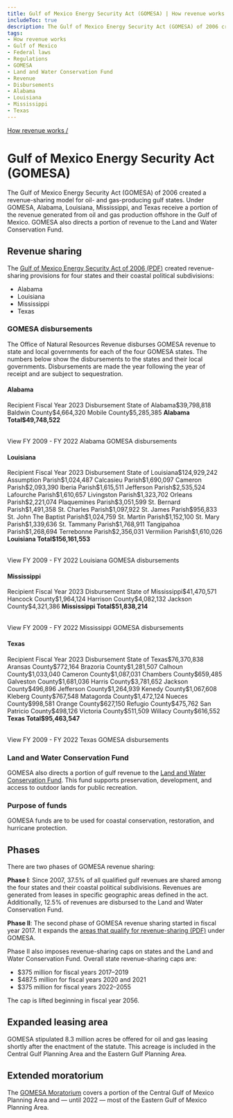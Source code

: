 ```yaml
---
title: Gulf of Mexico Energy Security Act (GOMESA) | How revenue works
includeToc: true
description: The Gulf of Mexico Energy Security Act (GOMESA) of 2006 created a revenue-sharing model for oil- and gas-producing gulf states. Under GOMESA, Alabama, Louisiana, Mississippi, and Texas receive a portion of the revenue from oil and gas produced in the Gulf of Mexico. GOMESA also directs a portion of revenue to the Land and Water Conservation Fund.
tags:
- How revenue works
- Gulf of Mexico
- Federal laws
- Regulations
- GOMESA
- Land and Water Conservation Fund
- Revenue
- Disbursements
- Alabama
- Louisiana
- Mississippi
- Texas
---
```


[How revenue works /](/how-revenue-works/)

# Gulf of Mexico Energy Security Act (GOMESA)

The Gulf of Mexico Energy Security Act (GOMESA) of 2006 created a revenue-sharing model for oil- and gas-producing gulf states. Under GOMESA, Alabama, Louisiana, Mississippi, and Texas receive a portion of the revenue generated from oil and gas production offshore in the Gulf of Mexico. GOMESA also directs a portion of revenue to the Land and Water Conservation Fund.

## Revenue sharing
The [Gulf of Mexico Energy Security Act of 2006 (PDF)](https://www.boem.gov/GOMESA/) created revenue-sharing provisions for four states and their <GlossaryTerm>coastal political subdivisions</GlossaryTerm>:

* Alabama
* Louisiana
* Mississippi
* Texas

### GOMESA disbursements

The Office of Natural Resources Revenue disburses GOMESA revenue to state and local governments for each of the four GOMESA states. The numbers below show the disbursements to the states and their local governments. Disbursements are made the year following the year of receipt and are subject to sequestration.

#### Alabama
<Table>
    <TableHead>
    <TableRow>
        <TableCell>Recipient</TableCell>
        <TableCell>Fiscal Year 2023 Disbursement</TableCell>
    </TableRow>
    </TableHead>
    <TableBody>
        <TableRow><TableCell>State of Alabama</TableCell><TableCell>$39,798,818</TableCell></TableRow>
        <TableRow><TableCell>Baldwin County</TableCell><TableCell>$4,664,320</TableCell></TableRow>
        <TableRow><TableCell>Mobile County</TableCell><TableCell>$5,285,385</TableCell></TableRow>
        <TableRow><TableCell><b>Alabama Total</b></TableCell><TableCell><b>$49,748,522</b></TableCell></TableRow>
        </TableBody>
</Table>
 <Link href='/query-data/?dataType=Disbursements&period=Fiscal%20Year&fiscalYear=2009%2C2010%2C2011%2C2012%2C2013%2C2014%2C2015%2C2016%2C2017%2C2018%2C2019%2C2020%2C2021%2C2022&groupBy=localRecipient&usStateName=Alabama&source=GOMESA%20offshore' linkType='FilterTable'>View FY 2009 - FY 2022 Alabama GOMESA disbursements</Link>

#### Louisiana
<Table>
    <TableHead>
    <TableRow>
        <TableCell>Recipient</TableCell>
        <TableCell>Fiscal Year 2023 Disbursement</TableCell>
    </TableRow>
    </TableHead>
    <TableBody>
          <TableRow><TableCell>State of Louisiana</TableCell><TableCell>$124,929,242</TableCell></TableRow>
          <TableRow><TableCell>Assumption Parish</TableCell><TableCell>$1,024,487</TableCell></TableRow>
          <TableRow><TableCell>Calcasieu Parish</TableCell><TableCell>$1,690,097</TableCell></TableRow>
          <TableRow><TableCell>Cameron Parish</TableCell><TableCell>$2,093,390</TableCell></TableRow>
          <TableRow><TableCell>Iberia Parish</TableCell><TableCell>$1,615,511</TableCell></TableRow>
          <TableRow><TableCell>Jefferson Parish</TableCell><TableCell>$2,535,524</TableCell></TableRow>
          <TableRow><TableCell>Lafourche Parish</TableCell><TableCell>$1,610,657</TableCell></TableRow>
          <TableRow><TableCell>Livingston Parish</TableCell><TableCell>$1,323,702</TableCell></TableRow>
          <TableRow><TableCell>Orleans Parish</TableCell><TableCell>$2,221,074</TableCell></TableRow>
          <TableRow><TableCell>Plaquemines Parish</TableCell><TableCell>$3,051,599</TableCell></TableRow>
          <TableRow><TableCell>St. Bernard Parish</TableCell><TableCell>$1,491,358</TableCell></TableRow>
          <TableRow><TableCell>St. Charles Parish</TableCell><TableCell>$1,097,922</TableCell></TableRow>
          <TableRow><TableCell>St. James Parish</TableCell><TableCell>$956,833</TableCell></TableRow>
          <TableRow><TableCell>St. John The Baptist Parish</TableCell><TableCell>$1,024,759</TableCell></TableRow>
          <TableRow><TableCell>St. Martin Parish</TableCell><TableCell>$1,152,100</TableCell></TableRow>
          <TableRow><TableCell>St. Mary Parish</TableCell><TableCell>$1,339,636</TableCell></TableRow>
          <TableRow><TableCell>St. Tammany Parish</TableCell><TableCell>$1,768,911</TableCell></TableRow>
          <TableRow><TableCell>Tangipahoa Parish</TableCell><TableCell>$1,268,694</TableCell></TableRow>
          <TableRow><TableCell>Terrebonne Parish</TableCell><TableCell>$2,356,031</TableCell></TableRow>
          <TableRow><TableCell>Vermilion Parish</TableCell><TableCell>$1,610,026</TableCell></TableRow>
        <TableRow><TableCell><b>Louisiana Total</b></TableCell><TableCell><b>$156,161,553</b></TableCell></TableRow>
        </TableBody>
        </Table>
 <Link href='/query-data/?dataType=Disbursements&period=Fiscal%20Year&fiscalYear=2009%2C2010%2C2011%2C2012%2C2013%2C2014%2C2015%2C2016%2C2017%2C2018%2C2019%2C2020%2C2021%2C2022&groupBy=localRecipient&usStateName=Louisiana&source=GOMESA%20offshore' linkType='FilterTable'>View FY 2009 - FY 2022 Louisiana GOMESA disbursements</Link>

#### Mississippi
<Table>
    <TableHead>
    <TableRow>
        <TableCell>Recipient</TableCell>
        <TableCell>Fiscal Year 2023 Disbursement</TableCell>
    </TableRow>
    </TableHead>
    <TableBody>
    <TableRow><TableCell>State of Mississippi</TableCell><TableCell>$41,470,571</TableCell></TableRow>
    <TableRow><TableCell>Hancock County</TableCell><TableCell>$1,964,124</TableCell></TableRow>
    <TableRow><TableCell>Harrison County</TableCell><TableCell>$4,082,132</TableCell></TableRow>
    <TableRow><TableCell>Jackson County</TableCell><TableCell>$4,321,386</TableCell></TableRow>
    <TableRow><TableCell><b>Mississippi Total</b></TableCell><TableCell><b>$51,838,214</b></TableCell></TableRow>
    </TableBody>
    </Table>
 <Link href='/query-data/?dataType=Disbursements&period=Fiscal%20Year&fiscalYear=2009%2C2010%2C2011%2C2012%2C2013%2C2014%2C2015%2C2016%2C2017%2C2018%2C2019%2C2020%2C2021%2C2022&groupBy=localRecipient&usStateName=Mississippi&source=GOMESA%20offshore' linkType='FilterTable'>View FY 2009 - FY 2022 Mississippi GOMESA disbursements</Link>

#### Texas
<Table>
    <TableHead>
    <TableRow>
        <TableCell>Recipient</TableCell>
        <TableCell>Fiscal Year 2023 Disbursement</TableCell>
    </TableRow>
    </TableHead>
    <TableBody>
    <TableRow><TableCell>State of Texas</TableCell><TableCell>$76,370,838</TableCell></TableRow>
    <TableRow><TableCell>Aransas County</TableCell><TableCell>$772,164</TableCell></TableRow>
    <TableRow><TableCell>Brazoria County</TableCell><TableCell>$1,281,507</TableCell></TableRow>
    <TableRow><TableCell>Calhoun County</TableCell><TableCell>$1,033,040</TableCell></TableRow>
    <TableRow><TableCell>Cameron County</TableCell><TableCell>$1,087,031</TableCell></TableRow>
    <TableRow><TableCell>Chambers County</TableCell><TableCell>$659,485</TableCell></TableRow>
    <TableRow><TableCell>Galveston County</TableCell><TableCell>$1,681,036</TableCell></TableRow>
    <TableRow><TableCell>Harris County</TableCell><TableCell>$3,781,652</TableCell></TableRow>
    <TableRow><TableCell>Jackson County</TableCell><TableCell>$496,896</TableCell></TableRow>
    <TableRow><TableCell>Jefferson County</TableCell><TableCell>$1,264,939</TableCell></TableRow>
    <TableRow><TableCell>Kenedy County</TableCell><TableCell>$1,067,608</TableCell></TableRow>
    <TableRow><TableCell>Kleberg County</TableCell><TableCell>$767,548</TableCell></TableRow>
    <TableRow><TableCell>Matagorda County</TableCell><TableCell>$1,472,124</TableCell></TableRow>
    <TableRow><TableCell>Nueces County</TableCell><TableCell>$998,581</TableCell></TableRow>
    <TableRow><TableCell>Orange County</TableCell><TableCell>$627,150</TableCell></TableRow>
    <TableRow><TableCell>Refugio County</TableCell><TableCell>$475,762</TableCell></TableRow>
    <TableRow><TableCell>San Patricio County</TableCell><TableCell>$498,126</TableCell></TableRow>
    <TableRow><TableCell>Victoria County</TableCell><TableCell>$511,509</TableCell></TableRow>
    <TableRow><TableCell>Willacy County</TableCell><TableCell>$616,552</TableCell></TableRow>
    <TableRow><TableCell><b>Texas Total</b></TableCell><TableCell><b>$95,463,547</b></TableCell></TableRow>
        </TableBody>
</Table>
 <Link href='/query-data/?dataType=Disbursements&period=Fiscal%20Year&fiscalYear=2009%2C2010%2C2011%2C2012%2C2013%2C2014%2C2015%2C2016%2C2017%2C2018%2C2019%2C2020%2C2021%2C2022&groupBy=localRecipient&usStateName=Texas&source=GOMESA%20offshore' linkType='FilterTable'>View FY 2009 - FY 2022 Texas GOMESA disbursements</Link>

### Land and Water Conservation Fund
GOMESA also directs a portion of gulf revenue to the [Land and Water Conservation Fund](/how-revenue-works/lwcf/). This fund supports preservation, development, and access to outdoor lands for public recreation.

### Purpose of funds
GOMESA funds are to be used for coastal conservation, restoration, and hurricane protection.

## Phases
There are two phases of GOMESA revenue sharing:
<br/>

**Phase I**: Since 2007, 37.5% of all qualified gulf revenues are shared among the four states and their coastal political subdivisions. Revenues are generated from leases in specific geographic areas defined in the act. Additionally, 12.5% of revenues are disbursed to the Land and Water Conservation Fund.
<br/>

**Phase II**: The second phase of GOMESA revenue sharing started in fiscal year 2017. It expands the [areas that qualify for revenue-sharing (PDF)](https://www.boem.gov/sites/default/files/oil-and-gas-energy-program/Leasing/GOMESA-Map.pdf) under GOMESA.
<br/>

Phase II also imposes revenue-sharing caps on states and the Land and Water Conservation Fund. Overall state revenue-sharing caps are:

- $375 million for fiscal years 2017–2019
- $487.5 million for fiscal years 2020 and 2021
- $375 million for fiscal years 2022–2055

The cap is lifted beginning in fiscal year 2056.

## Expanded leasing area
GOMESA stipulated 8.3 million acres be offered for oil and gas leasing shortly after the enactment of the statute. This acreage is included in the Central Gulf Planning Area and the Eastern Gulf Planning Area.

## Extended moratorium
The [GOMESA Moratorium](https://www.boem.gov/Areas-Under-Moratoria/) covers a portion of the Central Gulf of Mexico Planning Area and — until 2022 — most of the Eastern Gulf of Mexico Planning Area.
